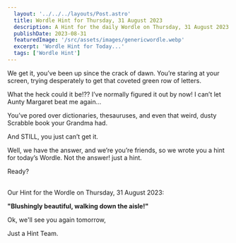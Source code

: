 ```yaml
---
  layout: '../../../layouts/Post.astro'
  title: Wordle Hint for Thursday, 31 August 2023
  description: A Hint for the daily Wordle on Thursday, 31 August 2023
  publishDate: 2023-08-31
  featuredImage: '/src/assets/images/genericwordle.webp'
  excerpt: 'Wordle Hint for Today...'
  tags: ['Wordle Hint']
---
```


  We get it, you’ve been up since the crack of dawn. You’re staring at your screen, trying desperately to get that coveted green row of letters. 

  What the heck could it be!??
  I’ve normally figured it out by now!
  I can’t let Aunty Margaret beat me again… 

  You’ve pored over dictionaries, thesauruses, and even that weird, dusty Scrabble book your Grandma had.

  And STILL, you just can’t get it. 

  Well, we have the answer, and we’re you’re friends, so we wrote you a hint for today’s Wordle.
  Not the answer! just a hint. 

  Ready?<br /><br />

  Our Hint for the Wordle on Thursday, 31 August 2023:

  **"Blushingly beautiful, walking down the aisle!"**

  Ok, we'll see you again tomorrow, 

  Just a Hint Team.
  